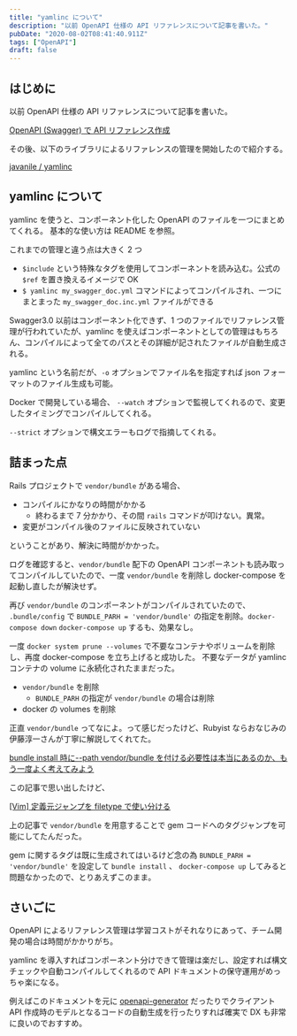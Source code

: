 ```yaml
---
title: "yamlinc について"
description: "以前 OpenAPI 仕様の API リファレンスについて記事を書いた。"
pubDate: "2020-08-02T08:41:40.911Z"
tags: ["OpenAPI"]
draft: false
---
```


## はじめに

以前 OpenAPI 仕様の API リファレンスについて記事を書いた。

[OpenAPI (Swagger) で API リファレンス作成](/posts/20200614)

その後、以下のライブラリによるリファレンスの管理を開始したので紹介する。

[javanile / yamlinc](https://github.com/javanile/yamlinc)

## yamlinc について

yamlinc を使うと、コンポーネント化した OpenAPI のファイルを一つにまとめてくれる。
基本的な使い方は README を参照。

これまでの管理と違う点は大きく 2 つ

- `$include` という特殊なタグを使用してコンポーネントを読み込む。公式の `$ref` を置き換えるイメージで OK
- `$ yamlinc my_swagger_doc.yml` コマンドによってコンパイルされ、一つにまとまった `my_swagger_doc.inc.yml` ファイルができる

Swagger3.0 以前はコンポーネント化できず、1 つのファイルでリファレンス管理が行われていたが、yamlinc を使えばコンポーネントとしての管理はもちろん、コンパイルによって全てのパスとその詳細が記されたファイルが自動生成される。

yamlinc という名前だが、`-o` オプションでファイル名を指定すれば json フォーマットのファイル生成も可能。

Docker で開発している場合、 `--watch` オプションで監視してくれるので、変更したタイミングでコンパイルしてくれる。

`--strict` オプションで構文エラーもログで指摘してくれる。

## 詰まった点

Rails プロジェクトで `vendor/bundle` がある場合、

- コンパイルにかなりの時間がかかる
  - 終わるまで 7 分かかり、その間 `rails` コマンドが叩けない。異常。
- 変更がコンパイル後のファイルに反映されていない

ということがあり、解決に時間がかかった。

ログを確認すると、`vendor/bundle` 配下の OpenAPI コンポーネントも読み取ってコンパイルしていたので、一度 `vendor/bundle` を削除し docker-compose を起動し直したが解決せず。

再び `vendor/bundle` のコンポーネントがコンパイルされていたので、 `.bundle/config` で `BUNDLE_PARH = 'vendor/bundle'` の指定を削除。`docker-compose down` `docker-compose up` するも、効果なし。

一度 `docker system prune --volumes` で不要なコンテナやボリュームを削除し、再度 docker-compose を立ち上げると成功した。
不要なデータが yamlinc コンテナの volume に永続化されたままだった。

- `vendor/bundle` を削除
  - `BUNDLE_PARH` の指定が `vendor/bundle` の場合は削除
- docker の volumes を削除

正直 `vendor/bundle` ってなによ。って感じだったけど、Rubyist ならおなじみの伊藤淳一さんが丁寧に解説してくれてた。

[bundle install 時に--path vendor/bundle を付ける必要性は本当にあるのか、もう一度よく考えてみよう](https://qiita.com/jnchito/items/99b1dbea1767a5095d85)

この記事で思い出したけど、

[[Vim] 定義元ジャンプを filetype で使い分ける](/posts/20200720)

上の記事で `vendor/bundle` を用意することで gem コードへのタグジャンプを可能にしてたんだった。

gem に関するタグは既に生成されてはいるけど念の為 `BUNDLE_PARH = 'vendor/bundle'` を設定して `bundle install` 、 `docker-compose up` してみると問題なかったので、とりあえずこのまま。

## さいごに

OpenAPI によるリファレンス管理は学習コストがそれなりにあって、チーム開発の場合は時間がかかりがち。

yamlinc を導入すればコンポーネント分けできて管理は楽だし、設定すれば構文チェックや自動コンパイルしてくれるので API ドキュメントの保守運用がめっちゃ楽になる。

例えばこのドキュメントを元に [openapi-generator](https://github.com/OpenAPITools/openapi-generator) だったりでクライアント API 作成時のモデルとなるコードの自動生成を行ったりすれば確実で DX も非常に良いのでおすすめ。
